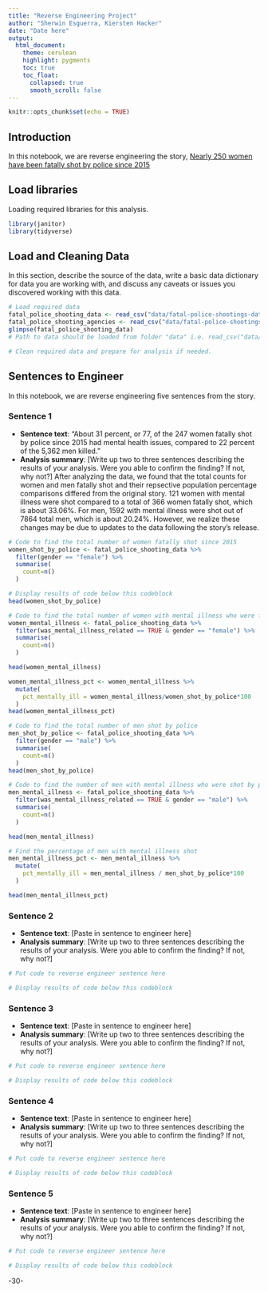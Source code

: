 ```yaml
---
title: "Reverse Engineering Project"
author: "Sherwin Esguerra, Kiersten Hacker"
date: "Date here"
output:
  html_document:
    theme: cerulean
    highlight: pygments
    toc: true
    toc_float:
      collapsed: true
      smooth_scroll: false
---
```


```r
knitr::opts_chunk$set(echo = TRUE)
```

## Introduction 

In this notebook, we are reverse engineering the story, [Nearly 250 women have been fatally shot by police since 2015](https://www.washingtonpost.com/graphics/2020/investigations/police-shootings-women/)

## Load libraries

Loading required libraries for this analysis.

```r
library(janitor)
library(tidyverse)
```

## Load and Cleaning Data

In this section, describe the source of the data, write a basic data dictionary for data you are working with, and discuss any caveats or issues you discovered working with this data. 

```r
# Load required data
fatal_police_shooting_data <- read_csv("data/fatal-police-shootings-data.csv")
fatal_police_shooting_agencies <- read_csv("data/fatal-police-shootings-agencies.csv") 
glimpse(fatal_police_shooting_data)
# Path to data should be loaded from folder "data" i.e. read_csv("data/name_of_data.csv")

# Clean required data and prepare for analysis if needed. 


```

## Sentences to Engineer
In this notebook, we are reverse engineering five sentences from the story.

### Sentence 1

* **Sentence text**: “About 31 percent, or 77, of the 247 women fatally shot by police since 2015 had mental health issues, compared to 22 percent of the 5,362 men killed.”
* **Analysis summary**: [Write up two to three sentences describing the results of your analysis.  Were you able to confirm the finding? If not, why not?] After analyzing the data, we found that the total counts for women and men fatally shot and their repsective population percentage comparisons differed from the original story. 121 women with mental illness were shot compared to a total of 366 women fatally shot, which is about 33.06%. For men, 1592 with mental illness were shot out of 7864 total men, which is about 20.24%. However, we realize these changes may be due to updates to the data following the story's release.

```r
# Code to find the total number of women fatally shot since 2015
women_shot_by_police <- fatal_police_shooting_data %>% 
  filter(gender == "female") %>% 
  summarise(
    count=n()
  )

# Display results of code below this codeblock
head(women_shot_by_police)
```

```r
# Code to find the total number of women with mental illness who were fatally shot
women_mental_illness <- fatal_police_shooting_data %>% 
  filter(was_mental_illness_related == TRUE & gender == "female") %>% 
  summarise(
    count=n()
  )

head(women_mental_illness)
```

```r
women_mental_illness_pct <- women_mental_illness %>%
  mutate(
    pct_mentally_ill = women_mental_illness/women_shot_by_police*100
  )
head(women_mental_illness_pct)
```


```r
# Code to find the total number of men shot by police
men_shot_by_police <- fatal_police_shooting_data %>% 
  filter(gender == "male") %>% 
  summarise(
    count=n()
  )
head(men_shot_by_police)
```

```r
# Code to find the number of men with mental illness who were shot by police
men_mental_illness <- fatal_police_shooting_data %>% 
  filter(was_mental_illness_related == TRUE & gender == "male") %>% 
  summarise(
    count=n()
  )

head(men_mental_illness)
```


```r
# Find the percentage of men with mental illness shot
men_mental_illness_pct <- men_mental_illness %>% 
  mutate(
    pct_mentally_ill = men_mental_illness / men_shot_by_police*100
  )

head(men_mental_illness_pct)
```


### Sentence 2

* **Sentence text**: [Paste in sentence to engineer here]
* **Analysis summary**: [Write up two to three sentences describing the results of your analysis.  Were you able to confirm the finding? If not, why not?]

```r
# Put code to reverse engineer sentence here

# Display results of code below this codeblock

```

### Sentence 3

* **Sentence text**: [Paste in sentence to engineer here]
* **Analysis summary**: [Write up two to three sentences describing the results of your analysis.  Were you able to confirm the finding? If not, why not?]

```r
# Put code to reverse engineer sentence here

# Display results of code below this codeblock

```

### Sentence 4

* **Sentence text**: [Paste in sentence to engineer here]
* **Analysis summary**: [Write up two to three sentences describing the results of your analysis.  Were you able to confirm the finding? If not, why not?]

```r
# Put code to reverse engineer sentence here

# Display results of code below this codeblock

```

### Sentence 5

* **Sentence text**: [Paste in sentence to engineer here]
* **Analysis summary**: [Write up two to three sentences describing the results of your analysis.  Were you able to confirm the finding? If not, why not?]

```r
# Put code to reverse engineer sentence here

# Display results of code below this codeblock

```

-30-